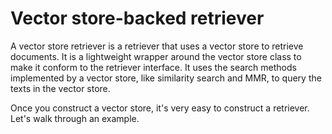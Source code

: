 # Vector store-backed retriever

A vector store retriever is a retriever that uses a vector store to retrieve documents. It is a lightweight wrapper around the vector store class to make it conform to the retriever interface.
It uses the search methods implemented by a vector store, like similarity search and MMR, to query the texts in the vector store.

Once you construct a vector store, it's very easy to construct a retriever. Let's walk through an example.


<Example/>
